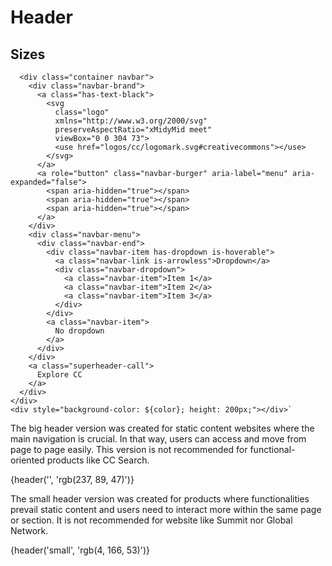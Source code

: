 
<Meta title="Patterns/Header" />

# Header

## Sizes

      <div class="container navbar">
        <div class="navbar-brand">
          <a class="has-text-black">
            <svg
              class="logo"
              xmlns="http://www.w3.org/2000/svg"
              preserveAspectRatio="xMidyMid meet"
              viewBox="0 0 304 73">
              <use href="logos/cc/logomark.svg#creativecommons"></use>
            </svg>
          </a>
          <a role="button" class="navbar-burger" aria-label="menu" aria-expanded="false">
            <span aria-hidden="true"></span>
            <span aria-hidden="true"></span>
            <span aria-hidden="true"></span>
          </a>
        </div>
        <div class="navbar-menu">
          <div class="navbar-end">
            <div class="navbar-item has-dropdown is-hoverable">
              <a class="navbar-link is-arrowless">Dropdown</a>
              <div class="navbar-dropdown">
                <a class="navbar-item">Item 1</a>
                <a class="navbar-item">Item 2</a>
                <a class="navbar-item">Item 3</a>
              </div>
            </div>
            <a class="navbar-item">
              No dropdown
            </a>
          </div>
        </div>
        <a class="superheader-call">
          Explore CC
        </a>
      </div>
    </div>
    <div style="background-color: ${color}; height: 200px;"></div>`

The big header version was created for static content websites where the main navigation is crucial. In that way, users
can access and move from page to page easily. This version is not recommended for functional-oriented products like
CC Search.

<Preview>
  <Story name="Big" height="350px">{header('', 'rgb(237, 89, 47)')}</Story>
</Preview>

The small header version was created for products where functionalities prevail static content and users need to
interact more within the same page or section. It is not recommended for website like Summit nor Global Network.

<Preview>
  <Story name="Small" height="320px">{header('small', 'rgb(4, 166, 53)')}</Story>
</Preview>
